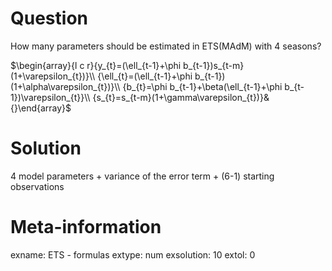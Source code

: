 Question
========

How many parameters should be estimated in ETS(MAdM) with 4 seasons? 

$\begin{array}{l c r}{y_{t}=(\ell_{t-1}+\phi b_{t-1})s_{t-m}(1+\varepsilon_{t})}\\ {\ell_{t}=(\ell_{t-1}+\phi b_{t-1})(1+\alpha\varepsilon_{t})}\\ {b_{t}=\phi b_{t-1}+\beta(\ell_{t-1}+\phi b_{t-1})\varepsilon_{t}}\\ {s_{t}=s_{t-m}(1+\gamma\varepsilon_{t})}&{}\end{array}$


Solution
========

4 model parameters + variance of the error term + (6-1) starting observations   

Meta-information
================
exname: ETS - formulas
extype: num
exsolution: 10
extol: 0
	